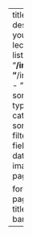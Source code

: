 ---
title: "Slides" 
description: |
  Here you can find all lecture slides.
listing: 
  contents: 
    - "**/index.qmd"
    - "**/index.markdown"
    - "**/index.md"
  sort: "date desc"
  type: grid
  categories: false
  sort-ui: false
  filter-ui: false
  fields: [title, author, date, image]
  image-align: left
  page-size: 25

format: 
  html: 
    page-layout: full
title-block-banner: false
---
